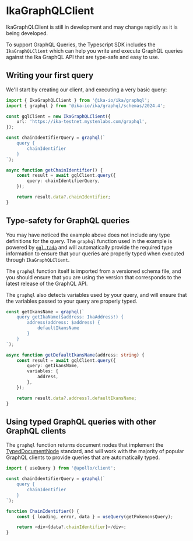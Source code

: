 # IkaGraphQLClient


<Callout type="warning">
	IkaGraphQLClient is still in development and may change rapidly as it is being developed.
</Callout>

To support GraphQL Queries, the Typescript SDK includes the `IkaGraphQLClient` which can help you
write and execute GraphQL queries against the Ika GraphQL API that are type-safe and easy to use.

## Writing your first query

We'll start by creating our client, and executing a very basic query:

```typescript
import { IkaGraphQLClient } from '@ika-io/ika/graphql';
import { graphql } from '@ika-io/ika/graphql/schemas/2024.4';

const gqlClient = new IkaGraphQLClient({
	url: 'https://ika-testnet.mystenlabs.com/graphql',
});

const chainIdentifierQuery = graphql(`
	query {
		chainIdentifier
	}
`);

async function getChainIdentifier() {
	const result = await gqlClient.query({
		query: chainIdentifierQuery,
	});

	return result.data?.chainIdentifier;
}
```

## Type-safety for GraphQL queries

You may have noticed the example above does not include any type definitions for the query. The
`graphql` function used in the example is powered by [`gql.tada`](https://gql-tada.0no.co/) and will
automatically provide the required type information to ensure that your queries are properly typed
when executed through `IkaGraphQLClient`.

The `graphql` function itself is imported from a versioned schema file, and you should ensure that
you are using the version that corresponds to the latest release of the GraphQL API.

The `graphql` also detects variables used by your query, and will ensure that the variables passed
to your query are properly typed.

```typescript
const getIkansName = graphql(`
	query getIkaName($address: IkaAddress!) {
		address(address: $address) {
			defaultIkansName
		}
	}
`);

async function getDefaultIkansName(address: string) {
	const result = await gqlClient.query({
		query: getIkansName,
		variables: {
			address,
		},
	});

	return result.data?.address?.defaultIkansName;
}
```

## Using typed GraphQL queries with other GraphQL clients

The `graphql` function returns document nodes that implement the
[TypedDocumentNode](https://github.com/dotansimha/graphql-typed-document-node) standard, and will
work with the majority of popular GraphQL clients to provide queries that are automatically typed.

```typescript
import { useQuery } from '@apollo/client';

const chainIdentifierQuery = graphql(`
	query {
		chainIdentifier
	}
`);

function ChainIdentifier() {
	const { loading, error, data } = useQuery(getPokemonsQuery);

	return <div>{data?.chainIdentifier}</div>;
}
```
